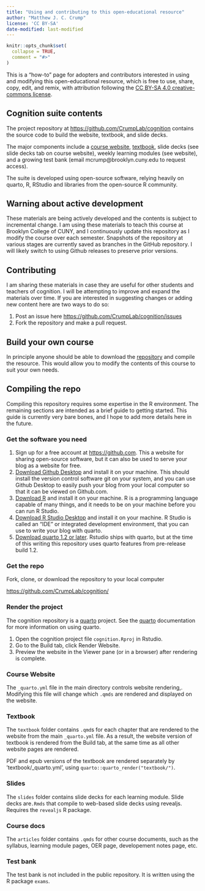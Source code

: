 ```yaml
---
title: "Using and contributing to this open-educational resource"
author: "Matthew J. C. Crump"
license: 'CC BY-SA'
date-modified: last-modified
---
```


```r
knitr::opts_chunk$set(
  collapse = TRUE,
  comment = "#>"
)
```

This is a "how-to" page for adopters and contributors interested in using and modifying this open-educational resource, which is free to use, share, copy, edit, and remix, with attribution following the [CC BY-SA 4.0 creative-commons license](https://creativecommons.org/licenses/by-sa/4.0/).

## Cognition suite contents

The project repository at <https://github.com/CrumpLab/cognition> contains the source code to build the website, textbook, and slide decks. 

The major components include a [course website](https://www.crumplab.com/cognition), [textbook](https://www.crumplab.com/cognition/textbook), slide decks (see slide decks tab on course website), weekly learning modules (see website), and a growing test bank (email mcrump\@brooklyn.cuny.edu to request access).

The suite is developed using open-source software, relying heavily on quarto, R, RStudio and libraries from the open-source R community.

## Warning about active development

These materials are being actively developed and the contents is subject to incremental change. I am using these materials to teach this course at Brooklyn College of CUNY, and I continuously update this repository as I modify the course over each semester. Snapshots of the repository at various stages are currently saved as branches in the GitHub repository. I will likely switch to using Github releases to preserve prior versions.

## Contributing

I am sharing these materials in case they are useful for other students and teachers of cognition. I will be attempting to improve and expand the materials over time. If you are interested in suggesting changes or adding new content here are two ways to do so:

1.  Post an issue here <https://github.com/CrumpLab/cognition/issues>
2.  Fork the repository and make a pull request.

## Build your own course

In principle anyone should be able to download the [repository](https://github.com/CrumpLab/cognition) and compile the resource. This would allow you to modify the contents of this course to suit your own needs. 

## Compiling the repo

Compiling this repository requires some expertise in the R environment. The remaining sections are intended as a brief guide to getting started. This guide is currently very bare bones, and I hope to add more details here in the future.

### Get the software you need

1.  Sign up for a free account at <https://github.com>. This a website for sharing open-source software, but it can also be used to serve your blog as a website for free.
2.  [Download Github Desktop](https://desktop.github.com) and install it on your machine. This should install the version control software git on your system, and you can use Github Desktop to easily push your blog from your local computer so that it can be viewed on Github.com.
3.  [Download R](https://cran.rstudio.com) and install it on your machine. R is a programming language capable of many things, and it needs to be on your machine before you can run R Studio.
4.  [Download R Studio Desktop](https://www.rstudio.com/products/rstudio/download/#download) and install it on your machine. R Studio is called an "IDE" or integrated development environment, that you can use to write your blog with quarto.
5. [Download quarto 1.2 or later](https://quarto.org/docs/download/prerelease.html). Rstudio ships with quarto, but at the time of this writing this repository uses quarto features from pre-release build 1.2.

### Get the repo

Fork, clone, or download the repository to your local computer

<https://github.com/CrumpLab/cognition/>

### Render the project

The cognition repository is a [quarto](https://quarto.org) project. See the [quarto](https://quarto.org) documentation for more information on using quarto.

1. Open the cognition project file `cognition.Rproj` in Rstudio.
2. Go to the Build tab, click Render Website.
3. Preview the website in the Viewer pane (or in a browser) after rendering is complete.

### Course Website

The `_quarto.yml` file in the main directory controls website rendering,. Modifying this file will change which `.qmds` are rendered and displayed on the website.

### Textbook

The `textbook` folder contains `.qmd`s for each chapter that are rendered to the website from the main `_quarto.yml` file. As a result, the website version of textbook is rendered from the Build tab, at the same time as all other website pages are rendered.

PDF and epub versions of the textbook are rendered separately by 'textbook/_quarto.yml', using `quarto::quarto_render("textbook/")`. 

### Slides

The `slides` folder contains slide decks for each learning module. Slide decks are`.Rmds` that compile to web-based slide decks using revealjs. Requires the `revealjs` R package.

### Course docs

The `articles` folder contains `.qmds` for other course documents, such as the syllabus, learning module pages, OER page, developement notes page, etc.

### Test bank

The test bank is not included in the public repository. It is written using the R package `exams`.
